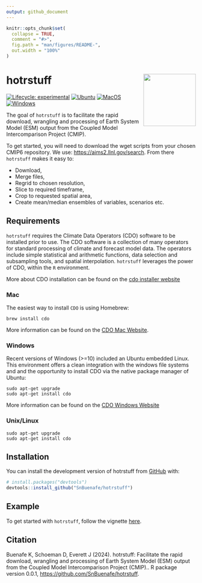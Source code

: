 ```yaml
---
output: github_document
---
```


<!-- README.md is generated from README.Rmd. Please edit that file -->

```r
knitr::opts_chunk$set(
  collapse = TRUE,
  comment = "#>",
  fig.path = "man/figures/README-",
  out.width = "100%"
)
```

# hotrstuff <img src="man/figures/logo.png" align="right" height="139"/>

<!-- badges: start -->

[![Lifecycle: experimental](https://img.shields.io/badge/lifecycle-experimental-orange.svg)](https://lifecycle.r-lib.org/articles/stages.html#experimental) [![Ubuntu](https://github.com/SnBuenafe/hotrstuff/actions/workflows/Ubuntu.yaml/badge.svg)](https://github.com/SnBuenafe/hotrstuff/actions/workflows/Ubuntu.yaml) [![MacOS](https://github.com/SnBuenafe/hotrstuff/actions/workflows/MacOS.yaml/badge.svg)](https://github.com/SnBuenafe/hotrstuff/actions/workflows/MacOS.yaml) [![Windows](https://github.com/SnBuenafe/hotrstuff/actions/workflows/Windows.yaml/badge.svg)](https://github.com/SnBuenafe/hotrstuff/actions/workflows/Windows.yaml)

<!--[![Codecov test coverage](https://github.com/SnBuenafe/hotrstuff/actions/workflows/test-coverage.yaml/badge.svg)](https://github.com/SnBuenafe/hotrstuff/actions/workflows/test-coverage.yaml) -->

<!-- badges: end -->

The goal of `hotrstuff` is to facilitate the rapid download, wrangling and processing of Earth System Model (ESM) output from the Coupled Model Intercomparison Project (CMIP).

To get started, you will need to download the wget scripts from your chosen CMIP6 repository. We use: <https://aims2.llnl.gov/search>. From there `hotrstuff` makes it easy to:

-   Download,\
-   Merge files,\
-   Regrid to chosen resolution,\
-   Slice to required timeframe,\
-   Crop to requested spatial area,\
-   Create mean/median ensembles of variables, scenarios etc.

## Requirements

`hotrstuff` requires the Climate Data Operators (CDO) software to be installed prior to use. The CDO software is a collection of many operators for standard processing of climate and forecast model data. The operators include simple statistical and arithmetic functions, data selection and subsampling tools, and spatial interpolation. `hotrstuff` leverages the power of CDO, within the `R` environment.

More about CDO installation can be found on the [cdo installer website](https://code.mpimet.mpg.de/projects/cdo/wiki#Installation-and-Supported-Platforms)

### Mac

The easiest way to install `CDO` is using Homebrew:

```         
brew install cdo
```

More information can be found on the [CDO Mac Website](https://code.mpimet.mpg.de/projects/cdo/wiki/MacOS_Platform).

### Windows

Recent versions of Windows (\>=10) included an Ubuntu embedded Linux. This environment offers a clean integration with the windows file systems and and the opportunity to install CDO via the native package manager of Ubuntu:

```         
sudo apt-get upgrade
sudo apt-get install cdo
```

More information can be found on the [CDO Windows Website](https://code.mpimet.mpg.de/projects/cdo/wiki/Win32)

### Unix/Linux

```         
sudo apt-get upgrade
sudo apt-get install cdo
```

## Installation

You can install the development version of hotrstuff from [GitHub](https://github.com/) with:

``` r
# install.packages("devtools")
devtools::install_github("SnBuenafe/hotrstuff")
```

## Example

To get started with `hotrstuff`, follow the vignette [here](https://snbuenafe.github.io/hotrstuff/articles/hotrstuff.html).

## Citation

Buenafe K, Schoeman D, Everett J (2024). hotrstuff: Facilitate the rapid download, wrangling and processing of Earth System Model (ESM) output from the Coupled Model Intercomparison Project (CMIP).. R package version 0.0.1, <https://github.com/SnBuenafe/hotrstuff>.
